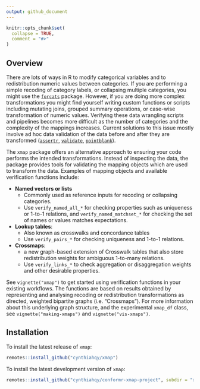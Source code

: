 ```yaml
---
output: github_document
---
```


<!-- README.md is generated from README.Rmd. Please edit that file -->

```r
knitr::opts_chunk$set(
  collapse = TRUE,
  comment = "#>"
)
```

## Overview

There are lots of ways in R to modify categorical variables and to redistribution numeric values between categories. If you are performing a simple recoding of category labels, or collapsing multiple categories, you might use the [`forcats`](https://github.com/tidyverse/forcats) package. However, if you are doing more complex transformations you might find yourself writing custom functions or scripts including mutating joins, grouped summary operations, or case-wise transformation of numeric values. Verifying these data wrangling scripts and pipelines becomes more difficult as the number of categories and the complexity of the mappings increases. Current solutions to this issue mostly involve ad hoc data validation of the data before and after they are transformed ([`assertr`](https://github.com/ropensci/assertr), [`validate`](https://data-cleaning.github.io/validate/), [`pointblank`](https://rich-iannone.github.io/pointblank/)).

The `xmap` package offers an alternative approach to ensuring your code performs the intended transformations. Instead of inspecting the data, the package provides tools for validating the mapping objects which are used to transform the data. Examples of mapping objects and available verification functions include:

-   **Named vectors or lists**
    -   Commonly used as reference inputs for recoding or collapsing categories.
    -   Use `verify_named_all_*` for checking properties such as uniqueness or 1-to-1 relations, and `verify_named_matchset_*` for checking the set of names or values matches expectations.
-   **Lookup tables**:
    -   Also known as crosswalks and concordance tables
    -   Use `verify_pairs_*` for checking uniqueness and 1-to-1 relations.
-   **Crossmaps**:
    -   a new graph-based extension of Crosswalk tables that also store redistribution weights for ambiguous 1-to-many relations.
    -   Use `verify_links_*` to check aggregation or disaggregation weights and other desirable properties.

See `vignette("xmap")` to get started using verification functions in your existing workflows. The functions are based on results obtained by representing and analysing recoding or redistribution transformations as directed, weighted bipartite graphs (i.e. "Crossmaps"). For more information about this underlying graph structure, and the experimental `xmap_df` class, see `vignette("making-xmaps")` and `vignette("vis-xmaps")`.

## Installation

To install the latest release of `xmap`:

``` r
remotes::install_github("cynthiahqy/xmap")
```

To install the latest development version of `xmap`:

``` r
remotes::install_github("cynthiahqy/conformr-xmap-project", subdir = "xmap")
```
